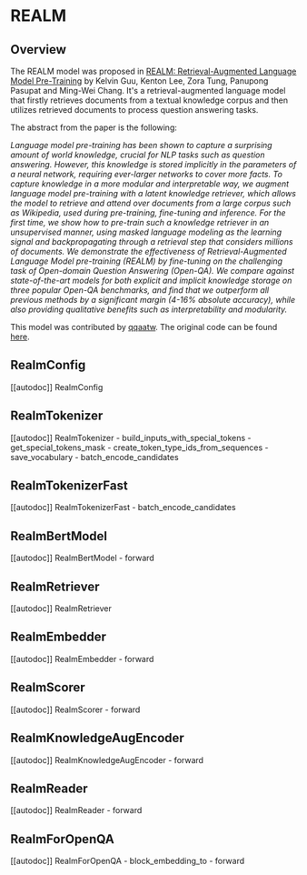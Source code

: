 <!--Copyright 2022 The HuggingFace Team. All rights reserved.

Licensed under the Apache License, Version 2.0 (the "License"); you may not use this file except in compliance with
the License. You may obtain a copy of the License at

http://www.apache.org/licenses/LICENSE-2.0

Unless required by applicable law or agreed to in writing, software distributed under the License is distributed on
an "AS IS" BASIS, WITHOUT WARRANTIES OR CONDITIONS OF ANY KIND, either express or implied. See the License for the
specific language governing permissions and limitations under the License.
-->

# REALM

## Overview

The REALM model was proposed in [REALM: Retrieval-Augmented Language Model Pre-Training](https://arxiv.org/abs/2002.08909) by Kelvin Guu, Kenton Lee, Zora Tung, Panupong Pasupat and Ming-Wei Chang. It's a
retrieval-augmented language model that firstly retrieves documents from a textual knowledge corpus and then
utilizes retrieved documents to process question answering tasks.

The abstract from the paper is the following:

*Language model pre-training has been shown to capture a surprising amount of world knowledge, crucial for NLP tasks
such as question answering. However, this knowledge is stored implicitly in the parameters of a neural network,
requiring ever-larger networks to cover more facts. To capture knowledge in a more modular and interpretable way, we
augment language model pre-training with a latent knowledge retriever, which allows the model to retrieve and attend
over documents from a large corpus such as Wikipedia, used during pre-training, fine-tuning and inference. For the
first time, we show how to pre-train such a knowledge retriever in an unsupervised manner, using masked language
modeling as the learning signal and backpropagating through a retrieval step that considers millions of documents. We
demonstrate the effectiveness of Retrieval-Augmented Language Model pre-training (REALM) by fine-tuning on the
challenging task of Open-domain Question Answering (Open-QA). We compare against state-of-the-art models for both
explicit and implicit knowledge storage on three popular Open-QA benchmarks, and find that we outperform all previous
methods by a significant margin (4-16% absolute accuracy), while also providing qualitative benefits such as
interpretability and modularity.*

This model was contributed by [qqaatw](https://huggingface.co/qqaatw). The original code can be found
[here](https://github.com/google-research/language/tree/master/language/realm).

## RealmConfig

[[autodoc]] RealmConfig

## RealmTokenizer

[[autodoc]] RealmTokenizer
    - build_inputs_with_special_tokens
    - get_special_tokens_mask
    - create_token_type_ids_from_sequences
    - save_vocabulary
    - batch_encode_candidates

## RealmTokenizerFast

[[autodoc]] RealmTokenizerFast
    - batch_encode_candidates

## RealmBertModel

[[autodoc]] RealmBertModel
    - forward

## RealmRetriever

[[autodoc]] RealmRetriever

## RealmEmbedder

[[autodoc]] RealmEmbedder
    - forward

## RealmScorer

[[autodoc]] RealmScorer
    - forward

## RealmKnowledgeAugEncoder

[[autodoc]] RealmKnowledgeAugEncoder
    - forward

## RealmReader

[[autodoc]] RealmReader
    - forward

## RealmForOpenQA

[[autodoc]] RealmForOpenQA
    - block_embedding_to
    - forward